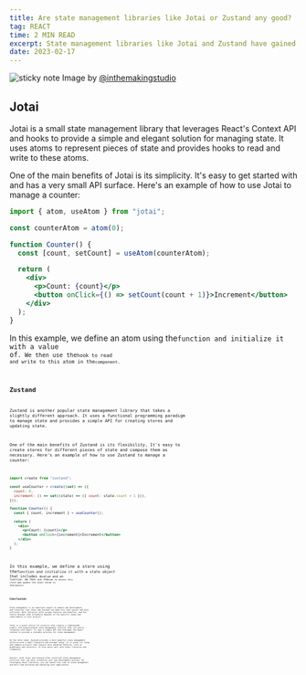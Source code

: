 ```yaml
---
title: Are state management libraries like Jotai or Zustand any good?
tag: REACT
time: 2 MIN READ
excerpt: State management libraries like Jotai and Zustand have gained popularity recently, but are they worth using? In this post, we'll explore the benefits of using these libraries and provide some code examples to help you decide whether they're right for your project.
date: 2023-02-17
---
```


![sticky note](https://images.unsplash.com/photo-1580934174026-8142803ebb5b?ixlib=rb-4.0.3&ixid=MnwxMjA3fDB8MHxwaG90by1wYWdlfHx8fGVufDB8fHx8&auto=format&fit=crop&w=2670&q=80)
Image by [@inthemakingstudio](https://unsplash.com/@inthemakingstudio)

## Jotai

Jotai is a small state management library that leverages React's Context API and hooks to provide a simple and elegant solution for managing state. It uses atoms to represent pieces of state and provides hooks to read and write to these atoms.

One of the main benefits of Jotai is its simplicity. It's easy to get started with and has a very small API surface. Here's an example of how to use Jotai to manage a counter:

```jsx
import { atom, useAtom } from "jotai";

const counterAtom = atom(0);

function Counter() {
  const [count, setCount] = useAtom(counterAtom);

  return (
    <div>
      <p>Count: {count}</p>
      <button onClick={() => setCount(count + 1)}>Increment</button>
    </div>
  );
}
```

In this example, we define an atom using the<Code code="atom"/>function and initialize it with a value of<Code code="0"/>. We then use the<Code code="useAtom"/>hook to read and write to this atom in the<Code code="Counter"/>component.

## Zustand

Zustand is another popular state management library that takes a slightly different approach. It uses a functional programming paradigm to manage state and provides a simple API for creating stores and updating state.

One of the main benefits of Zustand is its flexibility. It's easy to create stores for different pieces of state and compose them as necessary. Here's an example of how to use Zustand to manage a counter:

```jsx
import create from "zustand";

const useCounter = create((set) => ({
  count: 0,
  increment: () => set((state) => ({ count: state.count + 1 })),
}));

function Counter() {
  const { count, increment } = useCounter();

  return (
    <div>
      <p>Count: {count}</p>
      <button onClick={increment}>Increment</button>
    </div>
  );
}
```

In this example, we define a store using the<Code code="create"/>function and initialize it with a state object that includes a<Code code="count"/>value and an<Code code="increment"/> function. We then use the<Code code="useCounter"/>hook to access this store and update the count value in the<Code code="Counter"/>component.

## Conclusion

State management is an important aspect of modern web development, and libraries like Jotai and Zustand can make this task easier and more efficient. Both libraries offer unique features and benefits, and the choice between them ultimately depends on the specific needs and requirements of your project.

Jotai is a great choice for projects that require a lightweight, simple, and unopinionated state management solution that can easily integrate with React. It uses a simple API and leverages the React context to provide a scalable solution for state management.

On the other hand, Zustand provides a more powerful state management solution with a small footprint and minimal setup. It is great for large and complex projects that require more advanced features, such as middleware and selectors. It also works well with other libraries and frameworks.

Overall, both Jotai and Zustand offer excellent state management solutions that can help streamline your web development process. By leveraging these libraries, you can spend less time on state management and more time building and improving your application.
